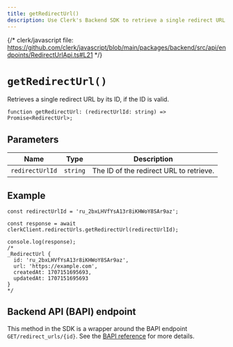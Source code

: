 ```yaml
---
title: getRedirectUrl()
description: Use Clerk's Backend SDK to retrieve a single redirect URL by its ID.
---
```


{/* clerk/javascript file: https://github.com/clerk/javascript/blob/main/packages/backend/src/api/endpoints/RedirectUrlApi.ts#L21 */}

# `getRedirectUrl()`

Retrieves a single redirect URL by its ID, if the ID is valid.

```tsx
function getRedirectUrl: (redirectUrlId: string) => Promise<RedirectUrl>;
```

## Parameters

| Name | Type | Description |
| --- | --- | --- |
| `redirectUrlId` | `string` | The ID of the redirect URL to retrieve. |

## Example

```tsx
const redirectUrlId = 'ru_2bxLHVfYsA13r8iKHWoY8SAr9az';

const response = await clerkClient.redirectUrls.getRedirectUrl(redirectUrlId);

console.log(response);
/*
_RedirectUrl {
  id: 'ru_2bxLHVfYsA13r8iKHWoY8SAr9az',
  url: 'https://example.com',
  createdAt: 1707151695693,
  updatedAt: 1707151695693
}
*/
```

## Backend API (BAPI) endpoint

This method in the SDK is a wrapper around the BAPI endpoint `GET/redirect_urls/{id}`. See the [BAPI reference](https://clerk.com/docs/reference/backend-api/tag/Redirect-URLs#operation/GetRedirectURL) for more details.
